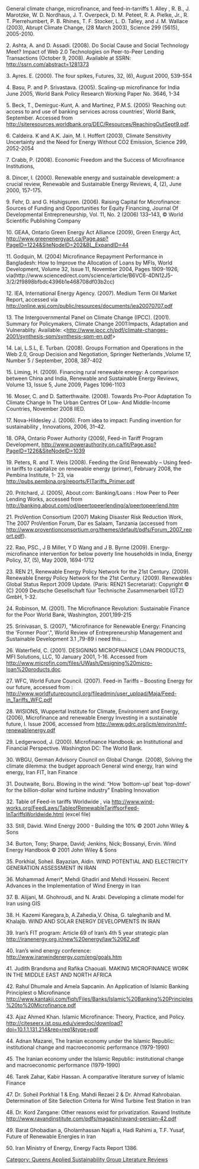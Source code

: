 
{{QASpage}}

General climate change, microfinance, and feed-in-tarriffs
1. Alley , R. B., J. Marotzke, W. D. Nordhaus, J. T. Overpeck, D. M. Peteet, R. A. Pielke, Jr., R. T. Pierrehumbert, P. B. Rhines, T. F. Stocker, L. D. Talley, and J. M. Wallace    (2003), Abrupt Climate Change, (28 March 2003), Science 299 (5615), 2005-2010.

2. Ashta, A. and D. Assadi. (2008). Do Social Cause and Social Technology Meet? Impact of Web 2.0 Technologies on Peer-to-Peer Lending Transactions (October 9, 2008). Available at SSRN: http://ssrn.com/abstract=1281373

3. Ayres. E. (2000). The four spikes, Futures, 32, (6), August 2000, 539-554

4. Basu, P. and P. Srivastava. (2005). Scaling-up microfinance for India June 2005, World Bank Policy Research Working Paper No. 3646, 1-34

5. Beck, T., Demirguc-Kunt, A. and Martinez, P.M.S. (2005) ‘Reaching out: access to and use of banking services across countries’, World Bank, September. Accessed from http://siteresources.worldbank.org/DEC/Resources/ReachingOutSept9.pdf.

6. Caldeira. K and A.K. Jain, M. I. Hoffert (2003), Climate Sensitivity Uncertainty and the Need for Energy Without CO2 Emission, Science 299, 2052-2054

7. Crabb, P. (2008). Economic Freedom and the Success of Microfinance Institutions,

8. Dincer, I. (2000). Renewable energy and sustainable development: a crucial review, Renewable and Sustainable Energy Reviews, 4, (2), June 2000, 157-175.

9. Fehr, D. and G. Hishigsuren. (2006). Raising Capital for Microfinance: Sources of Funding and Opportunities for Equity Financing, Journal Of Developmental Entrepreneurship, Vol. 11, No. 2 (2006) 133–143, © World Scientific Publishing Company

10. GEAA, Ontario Green Energy Act Alliance (2009), Green Energy Act, http://www.greenenergyact.ca/Page.asp?PageID=1224&SiteNodeID=202&BL_ExpandID=44

11. Godquin, M. (2004) Microfinance Repayment Performance in Bangladesh: How to Improve the Allocation of Loans by MFIs, World Development, Volume 32, Issue 11, November 2004, Pages 1909-1926, via(http://www.sciencedirect.com/science/article/B6VC6-4DN12J5-3/2/2f9898bfbdc4396b1e468708df03b2cc)

12. IEA, International Energy Agency. (2007). Medium Term Oil Market Report, accessed via http://online.wsj.com/public/resources/documents/iea20070707.pdf

13. The Intergovernmental Panel on Climate Change (IPCC). (2001). Summary for Policymakers, Climate Change 2001:Impacts, Adaptation and Vulnerablity. Available: <http://www.ipcc.ch/pdf/climate-changes-2001/synthesis-spm/synthesis-spm-en.pdf>

14. Lai, L.S.L, E. Turban. (2008). Groups Formation and Operations in the Web 2.0, Group Decision and Negotiation, Springer Netherlands ,Volume 17, Number 5 / September, 2008, 387-402

15. Liming, H. (2009). Financing rural renewable energy: A comparison between China and India, Renewable and Sustainable Energy Reviews, Volume 13, Issue 5, June 2009, Pages 1096-1103

16. Moser, C. and D. Satterthwaite. (2008). Towards Pro-Poor Adaptation To Climate Change In The Urban Centres Of Low- And Middle-Income Countries, November 2008 IIED.

17. Nova-Hildesley J. (2006). From idea to impact: Funding invention for sustainability , Innovations, 2006, 31–42.

18. OPA, Ontario Power Authority (2009), Feed-in Tariff Program Development, http://www.powerauthority.on.ca/fit/Page.asp?PageID=1226&SiteNodeID=1039

19. Peters, R. and T. Weis (2008). Feeding the Grid Renewably – Using feed-in tariffs to capitalize on renewable energy (primer), February 2008, the Pembina Institute, 1- 23, via http://pubs.pembina.org/reports/FITariffs_Primer.pdf

20. Pritchard, J. (2005), About.com: Banking/Loans : How Peer to Peer Lending Works, accessed from http://banking.about.com/od/peertopeerlending/a/peertopeerlend.htm

21. ProVention Consortium (2007) Making Disaster Risk Reduction Work, The 2007 ProVention Forum, Dar es Salaam, Tanzania (accessed from http://www.proventionconsortium.org/themes/default/pdfs/Forum_2007_report.pdf).

22. Rao, PSC., J B Miller, Y D Wang and J B. Byrne (2009). Energy-microfinance intervention for below poverty line households in India, Energy Policy, 37, (5), May 2009, 1694-1712

23. REN 21, Renewable Energy Policy Network for the 21st Century. (2009). Renewable Energy Policy Network for the 21st Century. (2009). Renewables Global Status Report 2009 Update. (Paris: REN21 Secretariat): Copyright © (C) 2009 Deutsche Gesellschaft füur Technische Zusammenarbeit (GTZ) GmbH, 1-32.

24. Robinson, M. (2001). The Microfinance Revolution: Sustainable Finance for the Poor World Bank, Washington, 2001,199-215

25. Srinivasan, S. (2007), "Microfinance for Renewable Energy: Financing the 'Former Poor'.", World Review of Entrepreneurship Management and Sustainable Development 3.1 ,79-89 i need this....

26. Waterfield, C. (2001). DESIGNING MICROFINANCE LOAN PRODUCTS, MFI Solutions, LLC, 10 January 2001, 1-16. Accessed from http://www.microfin.com/files/UWash/Designing%20micro-loan%20products.doc.

27. WFC, World Future Council. (2007). Feed-in Tariffs – Boosting Energy for our future, accessed from : http://www.worldfuturecouncil.org/fileadmin/user_upload/Maja/Feed-in_Tariffs_WFC.pdf

28. WISIONS, Wuppertal Institute for Climate, Environment and Energy, (2006), Microfinance and renewable Energy Investing in a sustainable future, I. Issue 2006, accessed from http://www.gdrc.org/icm/environ/mf-renewablenergy.pdf

29. Ledgerwood, J. (2000). Microfinance Handbook: an Institutional and Financial Perspective. Washington DC: The World Bank.

30. WBGU, German Advisory Council on Global Change. (2008), Solving the climate dilemma: the budget approach
General wind energy, Iran wind energy, Iran FIT, Iran Finance

31. Doutwaite, Boru. Blowing in the wind: “How ‘bottom-up’ beat ‘top-down’ for the billion-dollar wind turbine industry” Enabling Innovation

32. Table of Feed-in tariffs Worldwide , via http://www.wind-works.org/FeedLaws/TableofRenewableTariffsorFeed-InTariffsWorldwide.html (excel file)

33. Still, David. Wind Energy 2000 - Building the 10% © 2001 John Wiley & Sons

34. Burton, Tony; Sharpe, David; Jenkins, Nick; Bossanyi, Ervin. Wind Energy Handbook © 2001 John Wiley & Sons

35. Porkhial, Soheil. Bayazian, Aidin. WIND POTENTIAL AND ELECTRICITY GENERATION ASSESSMENT IN IRAN

36. Mohammad Ameri*, Mehdi Ghadiri and Mehdi Hosseini. Recent Advances in the Implementation of Wind Energy in Iran

37. B. Alijani, M. Ghohroudi, and N. Arabi. Developing a climate model for Iran using GIS

38. H. Kazemi Karegara,b, A.Zahedia,V. Ohisa, G. taleghanib and M. Khalajib. WIND AND SOLAR ENERGY DEVELOPMENTS IN IRAN

39. Iran’s FIT program: Article 69 of Iran’s 4th 5 year strategic plan http://iranenergy.org.ir/new%20energy/law%2062.pdf

40. Iran’s wind energy conference: http://www.iranwindenergy.com/eng/goals.htm

41. Judith Brandsma and Rafika Chaouali. MAKING MICROFINANCE WORK IN THE MIDDLE EAST AND NORTH AFRICA

42. Rahul Dhumale and Amela Sapcanin. An Application of Islamic Banking Principlest o Microfinance http://www.kantakji.com/fiqh/Files/Banks/Islamic%20Banking%20Principles%20to%20Microfinance.pdf

43. Ajaz Ahmed Khan. Islamic Microfinance: Theory, Practice, and Policy. http://citeseerx.ist.psu.edu/viewdoc/download?doi=10.1.1.131.214&rep=rep1&type=pdf

44. Adnan Mazarei, The Iranian economy under the Islamic Republic: institutional change and macroeconomic performance (1979-1990)

45. The Iranian economy under the Islamic Republic: institutional change and macroeconomic performance (1979-1990)

46. Tarek Zahar, Kabir Hassan. A comparative literature survey of Islamic Finance

47. Dr. Soheil Porkhial 1 & Eng. Mahdi Rezaei 2 & Dr. Ahmad Kahrobaian. Determination of Site Selection Criteria for Wind Turbine Test Station in Iran

48. Dr. Kord Zangane: Other reasons exist for privatization. Ravand Institute http://www.ravandinstitute.com/pdfs/magazin/ravand-persian-42.pdf

49. Barat Ghobadian a, Gholamhassan Najafi a, Hadi Rahimi a, T.F. Yusaf, Future of Renewable Energies in Iran

50. Iran Ministry of Energy, Energy Facts Report 1386.

[[Category: Queens Applied Sustainability Group Literature Reviews]]
